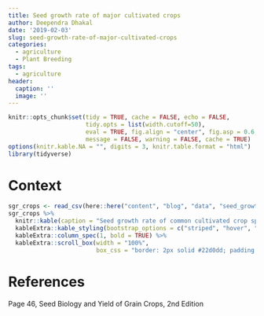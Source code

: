 ```yaml
---
title: Seed growth rate of major cultivated crops
author: Deependra Dhakal
date: '2019-02-03'
slug: seed-growth-rate-of-major-cultivated-crops
categories:
  - agriculture
  - Plant Breeding
tags:
  - agriculture
header:
  caption: ''
  image: ''
---
```


```r
knitr::opts_chunk$set(tidy = TRUE, cache = FALSE, echo = FALSE, 
                      tidy.opts = list(width.cutoff=50), 
                      eval = TRUE, fig.align = "center", fig.asp = 0.6, 
                      message = FALSE, warning = FALSE, cache = TRUE)
options(knitr.kable.NA = "", digits = 3, knitr.table.format = "html")
library(tidyverse)
```

# Context


```r
sgr_crops <- read_csv(here::here("content", "blog", "data", "seed_growth_rate_major_species.csv"), comment = "#", skip = 1)
sgr_crops %>%
  knitr::kable(caption = "Seed growth rate of common cultivated crop species", format = "html") %>% 
  kableExtra::kable_styling(bootstrap_options = c("striped", "hover", "condensed", "responsive"), font_size = 12) %>%
  kableExtra::column_spec(1, bold = TRUE) %>% 
  kableExtra::scroll_box(width = "100%", 
                         box_css = "border: 2px solid #22d0dd; padding: 10px; ")
```


# References

Page 46, Seed Biology and Yield of Grain Crops, 2nd Edition
